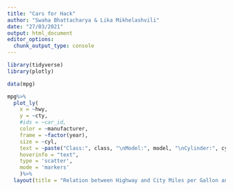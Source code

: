 ```yaml
---
title: "Cars for Hack"
author: "Swaha Bhattacharya & Lika Mikhelashvili"
date: "27/03/2021"
output: html_document
editor_options: 
  chunk_output_type: console
---
```


```r
library(tidyverse)
library(plotly)
```

```r
data(mpg)
```


```r
mpg%>%
  plot_ly(
    x = ~hwy,
    y = ~cty,
    #ids = ~car_id,
    color = ~manufacturer,
    frame = ~factor(year),
    size = ~cyl,
    text = ~paste("Class:", class, "\nModel:", model, "\nCylinder:", cyl),
    hoverinfo = "text",
    type = 'scatter',
    mode = 'markers'
    )%>%
  layout(title = "Relation between Highway and City Miles per Gallon and Cylinder Size")
```









